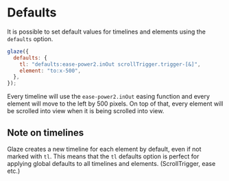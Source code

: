 # Defaults

It is possible to set default values for timelines and elements using the
`defaults` option.

```js copy
glaze({
  defaults: {
    tl: "defaults:ease-power2.inOut scrollTrigger.trigger-[&]",
    element: "to:x-500",
  },
});
```

Every timeline will use the `ease-power2.inOut` easing function and every
element will move to the left by 500 pixels. On top of that, every element will
be scrolled into view when it is being scrolled into view.

## Note on timelines

Glaze creates a new timeline for each element by default, even if not marked
with `tl`. This means that the `tl` defaults option is perfect for applying
global defaults to all timelines and elements. (ScrollTrigger, ease etc.)
